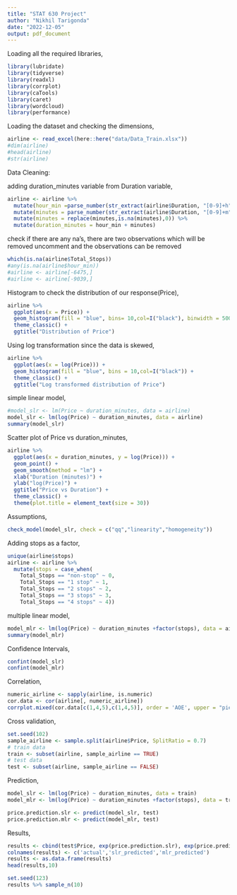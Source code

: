 ```yaml
---
title: "STAT 630 Project"
author: "Nikhil Tarigonda"
date: "2022-12-05"
output: pdf_document
---
```


Loading all the required libraries,

```r
library(lubridate)
library(tidyverse)
library(readxl)
library(corrplot)
library(caTools)
library(caret)
library(wordcloud)
library(performance)
```

Loading the dataset and checking the dimensions,

```r
airline <- read_excel(here::here("data/Data_Train.xlsx"))
#dim(airline)
#head(airline)
#str(airline)
```
Data Cleaning:

adding duration_minutes variable from Duration variable,

```r
airline <- airline %>% 
  mutate(hour_min =parse_number(str_extract(airline$Duration, "[0-9]+h"))*60) %>% 
  mutate(minutes = parse_number(str_extract(airline$Duration, "[0-9]+m"))) %>% 
  mutate(minutes = replace(minutes,is.na(minutes),0)) %>% 
  mutate(duration_minutes = hour_min + minutes)
```

check if there are any na's, there are two observations which will be removed
uncomment and the observations can be removed

```r
which(is.na(airline$Total_Stops))
#any(is.na(airline$hour_min))
#airline <- airline[-6475,]
#airline <- airline[-9039,]
```
Histogram to check the distribution of our response(Price),

```r
airline %>% 
  ggplot(aes(x = Price)) + 
  geom_histogram(fill = "blue", bins= 10,col=I("black"), binwidth = 5000) + 
  theme_classic() + 
  ggtitle("Distribution of Price")
```

Using log transformation since the data is skewed,

```r
airline %>% 
  ggplot(aes(x = log(Price))) +
  geom_histogram(fill = "blue", bins = 10,col=I("black")) +
  theme_classic() + 
  ggtitle("Log transformed distribution of Price")
```

simple linear model,

```r
#model_slr <- lm(Price ~ duration_minutes, data = airline)
model_slr <- lm(log(Price) ~ duration_minutes, data = airline)
summary(model_slr)
```

Scatter plot of Price vs duration_minutes,

```r
airline %>% 
  ggplot(aes(x = duration_minutes, y = log(Price))) + 
  geom_point() +
  geom_smooth(method = "lm") +
  xlab("Duration (minutes)") +
  ylab("log(Price)") +
  ggtitle("Price vs Duration") +
  theme_classic() +
  theme(plot.title = element_text(size = 30))
```

Assumptions,

```r
check_model(model_slr, check = c("qq","linearity","homogeneity"))
```

Adding stops as a factor,

```r
unique(airline$stops)
airline <- airline %>% 
  mutate(stops = case_when(
    Total_Stops == "non-stop" ~ 0,
    Total_Stops == "1 stop" ~ 1,
    Total_Stops == "2 stops" ~ 2,
    Total_Stops == "3 stops" ~ 3,
    Total_Stops == "4 stops" ~ 4))
```


multiple linear model,

```r
model_mlr <- lm(log(Price) ~ duration_minutes +factor(stops), data = airline)
summary(model_mlr)
```

Confidence Intervals,

```r
confint(model_slr)
confint(model_mlr)
```

Correlation,

```r
numeric_airline <- sapply(airline, is.numeric)
cor.data <- cor(airline[, numeric_airline])
corrplot.mixed(cor.data[c(1,4,5),c(1,4,5)], order = 'AOE', upper = "pie")
```

Cross validation,

```r
set.seed(102)
sample_airline <- sample.split(airline$Price, SplitRatio = 0.7)
# train data
train <- subset(airline, sample_airline == TRUE)
# test data
test <- subset(airline, sample_airline == FALSE)
```

Prediction,

```r
model_slr <- lm(log(Price) ~ duration_minutes, data = train)
model_mlr <- lm(log(Price) ~ duration_minutes +factor(stops), data = train)

price.prediction.slr <- predict(model_slr, test)
price.prediction.mlr <- predict(model_mlr, test)

```

Results,

```r
results <- cbind(test$Price, exp(price.prediction.slr), exp(price.prediction.mlr))
colnames(results) <- c('actual','slr_predicted','mlr_predicted')
results <- as.data.frame(results)
head(results,10)

set.seed(123)
results %>% sample_n(10)
```

